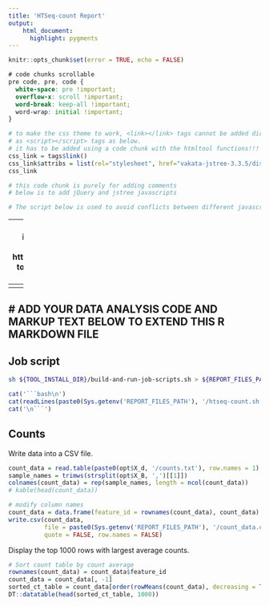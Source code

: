 ```yaml
---
title: 'HTSeq-count Report'
output:
    html_document:
      highlight: pygments
---
```


```r
knitr::opts_chunk$set(error = TRUE, echo = FALSE)
```

```css
# code chunks scrollable
pre code, pre, code {
  white-space: pre !important;
  overflow-x: scroll !important;
  word-break: keep-all !important;
  word-wrap: initial !important;
}
```


```r
# to make the css theme to work, <link></link> tags cannot be added directly 
# as <script></script> tags as below.
# it has to be added using a code chunk with the htmltool functions!!!
css_link = tags$link()
css_link$attribs = list(rel="stylesheet", href="vakata-jstree-3.3.5/dist/themes/default/style.min.css")
css_link
```

```r
# this code chunk is purely for adding comments
# below is to add jQuery and jstree javascripts
```
<script src="https://code.jquery.com/jquery-3.3.1.min.js"></script>
<script src="vakata-jstree-3.3.5/dist/jstree.min.js"></script>

```r
# The script below is used to avoid conflicts between different javascript labraries
```

<script>
jQuery.noConflict();
 
jQuery( document ).ready(function( $ ) {
    // You can use the locally-scoped $ in here as an alias to jQuery.
    $( "jstree" ).hide();
});

// The $ variable in the global scope has the prototype.js meaning.
window.onload = function(){
    var mainDiv = $( "main" );
}
</script>

---
# javascript code below is to build the file tree interface
# see this for how to implement opening hyperlink: https://stackoverflow.com/questions/18611317/how-to-get-i-get-leaf-nodes-in-jstree-to-open-their-hyperlink-when-clicked-when
---
<script>
  $(function () {
    // create an instance when the DOM is ready
    $('#jstree').jstree().bind("select_node.jstree", function (e, data) {
     window.open( data.node.a_attr.href, data.node.a_attr.target )
    });
  });
</script>

---
# ADD YOUR DATA ANALYSIS CODE AND MARKUP TEXT BELOW TO EXTEND THIS R MARKDOWN FILE
---

## Job script

```bash
sh ${TOOL_INSTALL_DIR}/build-and-run-job-scripts.sh > ${REPORT_FILES_PATH}/log.txt 2>&1
```

```r
cat('```bash\n')
cat(readLines(paste0(Sys.getenv('REPORT_FILES_PATH'), '/htseq-count.sh')), sep = '\n')
cat('\n```')
```

## Counts

Write data into a CSV file.

```r
count_data = read.table(paste0(opt$X_d, '/counts.txt'), row.names = 1)
sample_names = trimws(strsplit(opt$X_B, ',')[[1]])
colnames(count_data) = rep(sample_names, length = ncol(count_data))
# kable(head(count_data))

# modify column names
count_data = data.frame(feature_id = rownames(count_data), count_data)
write.csv(count_data, 
          file = paste0(Sys.getenv('REPORT_FILES_PATH'), '/count_data.csv'),
          quote = FALSE, row.names = FALSE)
```

Display the top 1000 rows with largest average counts.

```r
# Sort count table by count average
rownames(count_data) = count_data$feature_id
count_data = count_data[, -1]
sorted_ct_table = count_data[order(rowMeans(count_data), decreasing = TRUE), ]
DT::datatable(head(sorted_ct_table, 1000))
```


